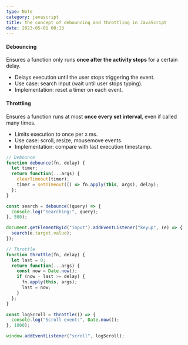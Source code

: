 ```yaml
---
type: Note
category: javascript
title: the concept of debouncing and throttling in JavaScript
date: 2023-05-01 00:13
---
```


#### Debouncing
Ensures a function only runs **once after the activity stops** for a certain delay.
*   Delays execution until the user stops triggering the event.
*   Use case: search input (wait until user stops typing).
*   Implementation: reset a timer on each event.
#### Throttling
Ensures a function runs at most **once every set interval**, even if called many times.
*   Limits execution to once per `X` ms.
*   Use case: scroll, resize, mousemove events.
*   Implementation: compare with last execution timestamp.

```javascript
// Debounce
function debounce(fn, delay) {
  let timer;
  return function(...args) {
    clearTimeout(timer);
    timer = setTimeout(() => fn.apply(this, args), delay);
  };
}

const search = debounce((query) => {
  console.log("Searching:", query);
}, 500);

document.getElementById("input").addEventListener("keyup", (e) => {
  search(e.target.value);
});

// Throttle
function throttle(fn, delay) {
  let last = 0;
  return function(...args) {
    const now = Date.now();
    if (now - last >= delay) {
      fn.apply(this, args);
      last = now;
    }
  };
}

const logScroll = throttle(() => {
  console.log("Scroll event:", Date.now());
}, 1000);

window.addEventListener("scroll", logScroll);
```